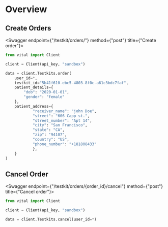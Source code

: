 
# Overview

## Create Orders

<Swagger endpoint={"/testkit/orders/"} method={"post"} title={"Create order"}>

```python
from vital import Client

client = Client(api_key, "sandbox")

data = client.Testkits.order(
    user_id=*,
    testkit_id="5b41f610-ebc5-4803-8f0c-a61c3bdc7faf",
    patient_details={
        "dob": "2020-01-01",
        "gender": "female"
    },
    patient_address={
            "receiver_name": "john Doe",
            "street": "606 Capp st.",
            "street_number": "Apt 14",
            "city": "San Francisco",
            "state": "CA",
            "zip": "94107",
            "country": "US",
            "phone_number": "+181808433"
            },
    }
)
```

</Swagger>

## Cancel Order

<Swagger endpoint={"/testkit/orders/{order_id}/cancel"} method={"post"} title={"Cancel order"}>

```python
from vital import Client

client = Client(api_key, "sandbox")

data = client.Testkits.cancel(user_id=*)
```

</Swagger>

